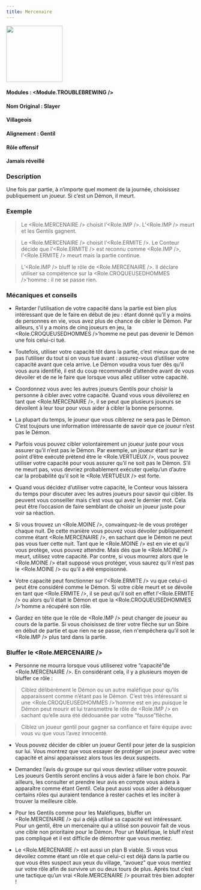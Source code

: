 ```yaml
---
title: Mercenaire
---
```



<img src='/img/blood-on-the-clocktower/roles/menestrel.png' height='150' />

#### Modules : <Module.TROUBLEBREWING />
#### Nom Original : Slayer
#### Villageois
#### Alignement : Gentil
#### Rôle offensif
#### Jamais réveillé

### Description
Une fois par partie, à n’importe quel moment de la journée, choisissez publiquement un joueur. Si c’est un Démon, il meurt.


### Exemple
> Le <Role.MERCENAIRE /> choisit l’<Role.IMP />. L’<Role.IMP /> meurt et les Gentils gagnent.

> Le <Role.MERCENAIRE /> choisit l’<Role.ERMITE />. Le Conteur décide que l’<Role.ERMITE /> est reconnu comme <Role.IMP />, l’<Role.ERMITE /> meurt mais la partie continue.

> L’<Role.IMP /> bluff le rôle de <Role.MERCENAIRE />. Il déclare utiliser sa compétence sur la <Role.CROQUEUSEDHOMMES />’homme : il ne se passe rien.


### Mécaniques et conseils
- Retarder l’utilisation de votre capacité dans la partie est bien plus intéressant que de le faire en début de jeu :  étant donné qu’il y a moins de personnes en vie, vous avez plus de chance de cibler le Démon. Par ailleurs, s'il y a moins de cinq joueurs en jeu, la <Role.CROQUEUSEDHOMMES />’homme ne peut pas devenir le Démon une fois celui-ci tué.

- Toutefois, utiliser votre capacité tôt dans la partie, c’est mieux que de ne pas l’utiliser du tout si on vous tue avant : assurez-vous d’utiliser votre capacité avant que cela arrive. Le Démon voudra vous tuer dès qu’il vous aura identifié, il est du coup recommandé d’attendre avant de vous dévoiler et de ne le faire que lorsque vous allez utiliser votre capacité.

- Coordonnez vous avec les autres joueurs Gentils pour choisir la personne à cibler avec votre capacité. Quand vous vous dévoilerez en tant que <Role.MERCENAIRE />, il se peut que plusieurs joueurs se dévoilent à leur tour pour vous aider à cibler la bonne personne.

- La plupart du temps, le joueur que vous ciblerez ne sera pas le Démon. C’est toujours une information intéressante de savoir que ce joueur n’est pas le Démon.

- Parfois vous pouvez cibler volontairement un joueur juste pour vous assurer qu’il n’est pas le Démon. Par exemple, un joueur étant sur le point d’être exécuté prétend être le <Role.VERTUEUX />, vous pouvez utiliser votre capacité pour vous assurer qu’il ne soit pas le Démon. S’il ne meurt pas, vous devriez probablement exécuter quelqu’un d’autre car la probabilité qu’il soit le <Role.VERTUEUX /> est forte.

- Quand vous décidez d’utiliser votre capacité, le Conteur vous laissera du temps pour discuter avec les autres joueurs pour savoir qui cibler. Ils peuvent vous conseiller mais c’est vous qui avez le dernier mot. Cela peut être l’occasion de faire semblant de choisir un joueur juste pour voir sa réaction. 

- Si vous trouvez un <Role.MOINE />, convainquez-le de vous protéger chaque nuit. De cette manière vous pouvez vous dévoiler publiquement comme étant <Role.MERCENAIRE />, en sachant que le Démon ne peut pas vous tuer cette nuit. Tant que le <Role.MOINE /> est en vie et qu’il vous protège, vous pouvez attendre. Mais dès que le <Role.MOINE /> meurt, utilisez votre capacité. Par contre, si vous mourrez alors que le <Role.MOINE /> était supposé vous protéger, vous saurez qu’il n’est pas le <Role.MOINE /> ou qu’il a été empoisonné.

- Votre capacité peut fonctionner sur l’<Role.ERMITE /> vu que celui-ci peut être considéré comme le Démon. Si votre cible meurt et se dévoile en tant que <Role.ERMITE />, il se peut qu’il soit en effet l’<Role.ERMITE /> ou alors qu’il était le Démon et que la <Role.CROQUEUSEDHOMMES />’homme a récupéré son rôle.

- Gardez en tête que le rôle de <Role.IMP /> peut changer de joueur au cours de la partie. Si vous choisissez de tirer votre flèche sur un Sbire en début de partie et que rien ne se passe, rien n'empêchera qu’il soit le <Role.IMP /> plus tard dans la partie.


### Bluffer le <Role.MERCENAIRE />
- Personne ne mourra lorsque vous utiliserez votre “capacité”de <Role.MERCENAIRE />. En considérant cela, il y a plusieurs moyen de bluffer ce rôle :

> Ciblez délibérément le Démon ou un autre maléfique pour qu’ils apparaissent comme n’étant pas le Démon. C’est très intéressant si une <Role.CROQUEUSEDHOMMES />’homme est en jeu puisque le Démon peut mourir et lui transmettre le rôle de <Role.IMP /> en sachant qu’elle aura été dédouanée par votre “fausse”flèche.

> Ciblez un joueur gentil pour gagner sa confiance et faire équipe avec vous vu que vous l’avez innocenté.

- Vous pouvez décider de cibler un joueur Gentil pour jeter de la suspicion sur lui. Vous montrez que vous essayer de protéger un joueur avec votre capacité et ainsi apparaissez alors tous les deux suspects.

- Demandez l’avis du groupe sur qui vous devriez utiliser votre pouvoir. Les joueurs Gentils seront enclins à vous aider à faire le bon choix. Par ailleurs, les consulter et prendre leur avis en compte vous aidera à apparaître comme étant Gentil. Cela peut aussi  vous aider à débusquer certains rôles qui auraient tendance à rester cachés et les inciter à trouver la meilleure cible.

- Pour les Gentils comme pour les Maléfiques, bluffer un <Role.MERCENAIRE /> qui a déjà utilisé sa capacité est intéressant. Pour un gentil, être un mercenaire qui a utilisé son pouvoir fait de vous une cible non prioritaire pour le Démon. Pour un Maléfique, le bluff n’est pas compliqué et il est difficile de démontrer que vous mentiez.

- Le <Role.MERCENAIRE /> est aussi un plan B viable. Si vous vous dévoilez comme étant un rôle et que celui-ci est déjà dans la partie ou que vous êtes suspect aux yeux du village, “avouez” que vous mentiez sur votre rôle afin de survivre un ou deux tours de plus. Après tout c’est une tactique qu’un vrai <Role.MERCENAIRE /> pourrait très bien adopter !

